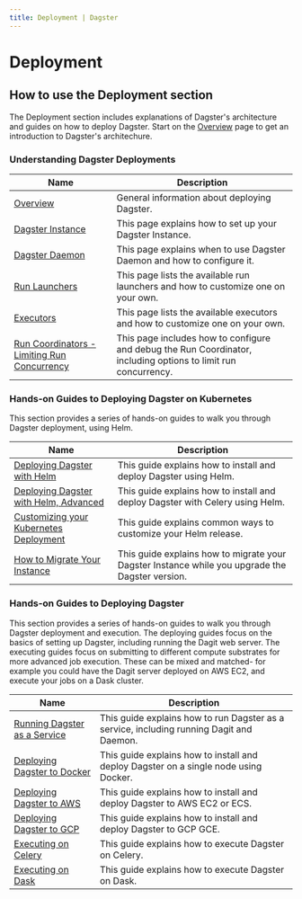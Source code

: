 ```yaml
---
title: Deployment | Dagster
---
```


# Deployment

## How to use the Deployment section

The Deployment section includes explanations of Dagster's architecture and guides on how to deploy Dagster. Start on the [Overview](/deployment/overview) page to get an introduction to Dagster's architechure.

### Understanding Dagster Deployments

| Name                                                                       | Description                                                                                                    |
| -------------------------------------------------------------------------- | -------------------------------------------------------------------------------------------------------------- |
| [Overview](/deployment/overview)                                           | General information about deploying Dagster.                                                                   |
| [Dagster Instance](/deployment/dagster-instance)                           | This page explains how to set up your Dagster Instance.                                                        |
| [Dagster Daemon](/deployment/dagster-daemon)                               | This page explains when to use Dagster Daemon and how to configure it.                                         |
| [Run Launchers](/deployment/run-launcher)                                  | This page lists the available run launchers and how to customize one on your own.                              |
| [Executors](/deployment/executors)                                         | This page lists the available executors and how to customize one on your own.                                  |
| [Run Coordinators - Limiting Run Concurrency](/deployment/run-coordinator) | This page includes how to configure and debug the Run Coordinator, including options to limit run concurrency. |

### Hands-on Guides to Deploying Dagster on Kubernetes

This section provides a series of hands-on guides to walk you through Dagster deployment, using Helm.

| Name                                                                                                | Description                                                                                     |
| --------------------------------------------------------------------------------------------------- | ----------------------------------------------------------------------------------------------- |
| [Deploying Dagster with Helm](/deployment/guides/kubernetes/deploying-with-helm)                    | This guide explains how to install and deploy Dagster using Helm.                               |
| [Deploying Dagster with Helm, Advanced](/deployment/guides/kubernetes/deploying-with-helm-advanced) | This guide explains how to install and deploy Dagster with Celery using Helm.                   |
| [Customizing your Kubernetes Deployment](/deployment/guides/kubernetes/customizing-your-deployment) | This guide explains common ways to customize your Helm release.                                 |
| [How to Migrate Your Instance](/deployment/guides/kubernetes/how-to-migrate-your-instance)          | This guide explains how to migrate your Dagster Instance while you upgrade the Dagster version. |

### Hands-on Guides to Deploying Dagster

This section provides a series of hands-on guides to walk you through Dagster deployment and execution. The deploying guides focus on the basics of setting up Dagster, including running the Dagit web server. The executing guides focus on submitting to different compute substrates for more advanced job execution. These can be mixed and matched- for example you could have the Dagit server deployed on AWS EC2, and execute your jobs on a Dask cluster.

| Name                                                       | Description                                                                              |
| ---------------------------------------------------------- | ---------------------------------------------------------------------------------------- |
| [Running Dagster as a Service](/deployment/guides/service) | This guide explains how to run Dagster as a service, including running Dagit and Daemon. |
| [Deploying Dagster to Docker](/deployment/guides/docker)   | This guide explains how to install and deploy Dagster on a single node using Docker.     |
| [Deploying Dagster to AWS](/deployment/guides/aws)         | This guide explains how to install and deploy Dagster to AWS EC2 or ECS.                 |
| [Deploying Dagster to GCP](/deployment/guides/gcp)         | This guide explains how to install and deploy Dagster to GCP GCE.                        |
| [Executing on Celery](/deployment/guides/celery)           | This guide explains how to execute Dagster on Celery.                                    |
| [Executing on Dask](/deployment/guides/dask)               | This guide explains how to execute Dagster on Dask.                                      |
